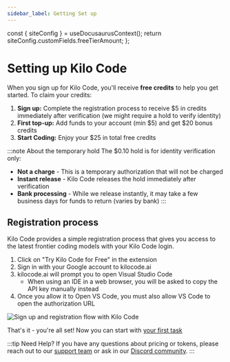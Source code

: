 ```yaml
---
sidebar_label: Getting Set up
---
```



  const { siteConfig } = useDocusaurusContext();
  return siteConfig.customFields.freeTierAmount;
};

# Setting up Kilo Code

When you sign up for Kilo Code, you'll receive **free credits** to help you get started. To claim your credits:

1. **Sign up:** Complete the registration process to receive $5 in credits immediately after verification (we might require a hold to verify identity)
2. **First top-up:** Add funds to your account (min $5) and get $20 bonus credits
3. **Start Coding:** Enjoy your $25 in total free credits

:::note About the temporary hold
The $0.10 hold is for identity verification only:

- **Not a charge** - This is a temporary authorization that will not be charged
- **Instant release** - Kilo Code releases the hold immediately after verification
- **Bank processing** - While we release instantly, it may take a few business days for funds to return (varies by bank)
  :::

## Registration process

Kilo Code provides a simple registration process that gives you access to the latest frontier coding models with your Kilo Code login.

1. Click on "Try Kilo Code for Free" in the extension
1. Sign in with your Google account to kilocode.ai
1. kilocode.ai will prompt you to open Visual Studio Code
   - When using an IDE in a web browser, you will be asked to copy the API key manually instead
1. Once you allow it to Open VS Code, you must also allow VS Code to open the authorization URL

<img
  src="/docs/img/setting-up/signupflow.gif"
  alt="Sign up and registration flow with Kilo Code"
/>

That's it - you're all set! Now you can start with [your first task](/getting-started/your-first-task)

:::tip Need Help?
If you have any questions about pricing or tokens, please reach out to our [support team](mailto:hi@kilocode.ai) or ask in our <a href={DISCORD_URL} target='_blank'>Discord community</a>.
:::
